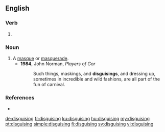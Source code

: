 ==English==
{{Webster 1913}}
===Verb===
{{head|en|present participle}}

# {{present participle of|disguise|lang=en}}
===Noun===
{{en-noun}}

# A [[masque]] or [[masquerade]].
#* '''1984''', John Norman, ''Players of Gor''
#*: Such things, maskings, and '''disguisings''', and dressing up, sometimes in incredible and wild fashions, are all part of the fun of carnival.

===References===
* {{R:Webster 1913|disguising}}

[[de:disguising]]
[[fr:disguising]]
[[ku:disguising]]
[[hu:disguising]]
[[my:disguising]]
[[pt:disguising]]
[[simple:disguising]]
[[fi:disguising]]
[[sv:disguising]]
[[vi:disguising]]